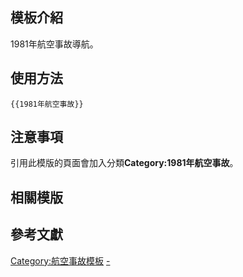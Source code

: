 <includeonly><!-- 在這裡加入模板的保護標識 --></includeonly><noinclude>{{Documentation subpage}}</noinclude>
<!-- 在本行下編輯模板說明 -->

== 模板介紹 ==

1981年航空事故導航。

==使用方法==

<pre>{{1981年航空事故}}</pre>

== 注意事項 ==

引用此模版的頁面會加入分類'''Category:1981年航空事故'''。

== 相關模版 ==

{{歷年航空事故模板}}

== 參考文獻 ==

<includeonly>
<!-- 本行下加入模板的分類 -->
[[Category:航空事故模板]]
[[Category:1981年航空事故|-]]
</includeonly>